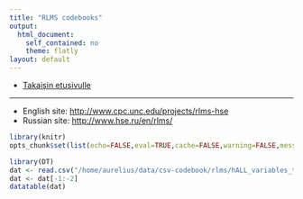 ```yaml
---
title: "RLMS codebooks"
output:
  html_document:
    self_contained: no
    theme: flatly
layout: default
---
```


- [Takaisin etusivulle](http://muuankarski.github.io/csv-codebook/)

---



- English site: <http://www.cpc.unc.edu/projects/rlms-hse>
- Russian site: <http://www.hse.ru/en/rlms/>

```r
library(knitr)
opts_chunk$set(list(echo=FALSE,eval=TRUE,cache=FALSE,warning=FALSE,message=FALSE))
```


```r
library(DT)
dat <- read.csv("/home/aurelius/data/csv-codebook/rlms/hALL_variables_translate.csv")
dat <- dat[-1:-2]
datatable(dat)
```


